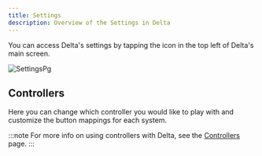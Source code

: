 ```yaml
---
title: Settings
description: Overview of the Settings in Delta
---
```



You can access Delta's settings by tapping the icon in the top left of Delta's main screen.

![SettingsPg](../../../assets/settings.png)

## Controllers

Here you can change which controller you would like to play with and customize the button mappings for each system.

:::note
For more info on using controllers with Delta, see the [Controllers](/emu-docs/using-delta/controllers) page.
:::
